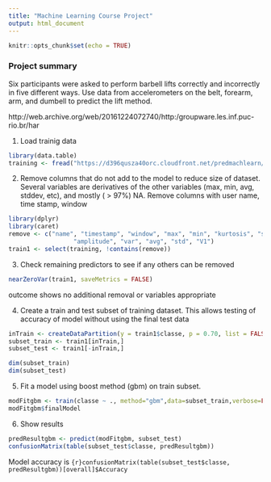 ---
title: "Machine Learning Course Project"
output: html_document
---

```{r setup, include=FALSE}
knitr::opts_chunk$set(echo = TRUE)
```

### Project summary
Six participants were asked to perform barbell lifts correctly and incorrectly in 
five different ways. Use data from accelerometers on the belt, forearm, arm, and dumbell to predict the lift method.

http://web.archive.org/web/20161224072740/http:/groupware.les.inf.puc-rio.br/har 

1. Load trainig data
```{r}
library(data.table)
training <- fread("https://d396qusza40orc.cloudfront.net/predmachlearn/pml-training.csv")
```

2. Remove columns that do not add to the model to reduce size of dataset. Several
variables are derivatives of the other variables (max, min, avg, stddev, etc),
and mostly ( > 97%) NA. Remove columns with user name, time stamp, window

```{r message = FALSE, warning = FALSE}
library(dplyr)
library(caret)
remove <- c("name", "timestamp", "window", "max", "min", "kurtosis", "skewness", 
                  "amplitude", "var", "avg", "std", "V1")
train1 <- select(training, !contains(remove))
```

3. Check remaining predictors to see if any others can be removed
```{r}
nearZeroVar(train1, saveMetrics = FALSE)
```

outcome shows no additional removal or variables appropriate

4. Create a train and test subset of training dataset. This allows testing of 
accuracy of model without using the final test data
```{r}
inTrain <- createDataPartition(y = train1$classe, p = 0.70, list = FALSE)
subset_train <- train1[inTrain,]
subset_test <- train1[-inTrain,]

dim(subset_train)
dim(subset_test)
```

5. Fit a model using boost method (gbm) on train subset. 
```{r}
modFitgbm <- train(classe ~ ., method="gbm",data=subset_train,verbose=FALSE)
modFitgbm$finalModel
```

6. Show results
```{r}
predResultgbm <- predict(modFitgbm, subset_test)
confusionMatrix(table(subset_test$classe, predResultgbm))
```

Model accuracy is 
```{r}confusionMatrix(table(subset_test$classe, predResultgbm))[overall]$Accuracy```
